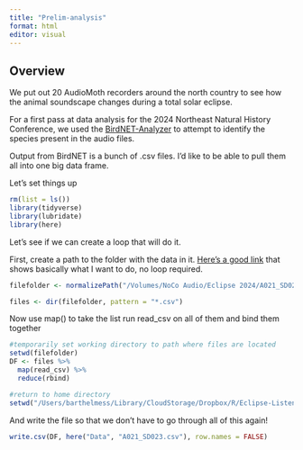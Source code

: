 ```yaml
---
title: "Prelim-analysis"
format: html
editor: visual
---
```


## Overview
We put out 20 AudioMoth recorders around the north country to see how the animal 
soundscape changes during a total solar eclipse.

For a first pass at data analysis for the 2024 Northeast Natural History Conference,
we used the [BirdNET-Analyzer](https://github.com/kahst/BirdNET-Analyzer) to attempt to identify the species present in the audio files.

Output from BirdNET is a bunch of .csv files. I'd like to be able to pull them all into one big data frame.

Let's set things up

```r
rm(list = ls())
library(tidyverse)
library(lubridate)
library(here)
```

Let's see if we can create a loop that will do it.

First, create a path to the folder with the data in it. [Here's a good link](http://jenrichmond.rbind.io/post/where-is-here/) that shows basically what I want to do, no loop required.

```r
filefolder <- normalizePath("/Volumes/NoCo Audio/Eclipse 2024/A021_SD023/NENHC/birdnet/OUTPUT") #file path to folder with BirdNET output

files <- dir(filefolder, pattern = "*.csv")

```

Now use map() to take the list run read_csv on all of them and bind them together

```r
#temporarily set working directory to path where files are located
setwd(filefolder)
DF <- files %>%  
  map(read_csv) %>% 
  reduce(rbind)

#return to home directory
setwd("/Users/barthelmess/Library/CloudStorage/Dropbox/R/Eclipse-Listening-Project")
```

And write the file so that we don't have to go through all of this again!

```r
write.csv(DF, here("Data", "A021_SD023.csv"), row.names = FALSE)
```
